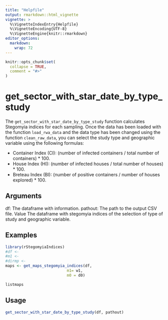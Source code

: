 ```yaml
---
title: "Helpfile"
output: rmarkdown::html_vignette
vignette: >
  %\VignetteIndexEntry{Helpfile}
  %\VignetteEncoding{UTF-8}
  %\VignetteEngine{knitr::rmarkdown}
editor_options: 
  markdown: 
    wrap: 72
---
```


```r
knitr::opts_chunk$set(
  collapse = TRUE,
  comment = "#>"
)
```

# get_sector_with_star_date_by_type_study

The `get_sector_with_star_date_by_type_study` function calculates
Stegomyia indices for each sampling. Once the data has been loaded with
the function `load_rwa_data` and the data type has been changed using
the function `clean_raw_data`, you can select the study type and
geographic variable using the following formulas:

-   Container Index (CI): (number of infected containers / total number
    of containers) \* 100.
-   House Index (HI): (number of infected houses / total number of
    houses) \* 100.
-   Breteau Index (BI): (number of positive containers / number of
    houses explored) \* 100.

## Arguments

df: The dataframe with information. pathout: The path to the output CSV
file. Value The dataframe with stegomyia indices of the selection of
type of study and geographic variable.

## Examples

```r
library(rStegomyiaIndices)
#df <-
#m1 <-
#dirmp <-
maps <- get_maps_stegomyia_indices(df,
                           m1= w1,
                           m0 = d0)

listmaps

```

## Usage

```r

get_sector_with_star_date_by_type_study(df, pathout)

```
